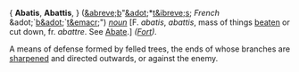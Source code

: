 { '''Abatis''', '''Abattis''', } ([[&abreve;b]]"[[&adot]];*[[t&ibreve;s]]; ''French'' &adot;`[[b&adot]];`[[t&emacr]];") ''[[noun (part of speech)|noun]]'' [F. ''abatis'', ''abattis'', mass of things [[beaten]] or cut down, fr. ''abattre''. See [[Abate]].] ''([[Fort (subject)|Fort]]).''

A means of defense formed by felled trees, the ends of whose branches are [[sharpened]] and directed outwards, or against the enemy.